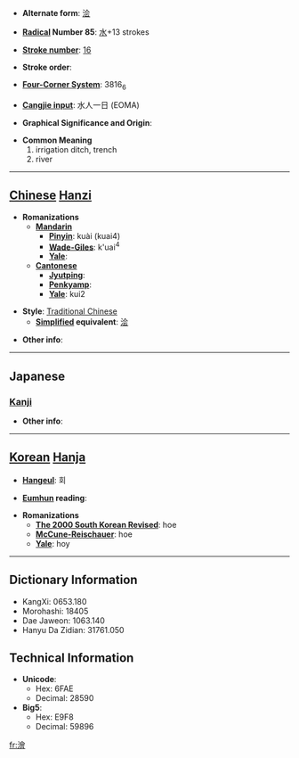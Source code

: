 * '''Alternate form''': [[浍]]

* '''[[Wiktionary:Chinese radical index| Radical]] Number 85''': [[Wiktionary:Chinese radical index 水|水]]+13 strokes

* '''[[Wiktionary:Chinese total strokes index|Stroke number]]''': [[Wiktionary:Chinese total strokes index 16|16]]

* '''Stroke order''': 

* '''[[Wiktionary:Chinese four corner index|Four-Corner System]]''': 3816<sub>6</sub>

* '''[[Wiktionary:Chinese Cangjie index|Cangjie input]]''': 水人一日 (EOMA)

* '''Graphical Significance and Origin''': 

* '''Common Meaning'''
*#irrigation ditch, trench
*# river


----

== [[Chinese]] [[Hanzi]] ==

* '''Romanizations'''
** '''[[Mandarin]]'''
*** '''[[Pinyin]]''': kuài (kuai4)
*** '''[[Wade-Giles]]''': k'uai<sup>4</sup>
*** '''[[Yale]]''': 
** '''[[Cantonese]]'''
*** '''[[Jyutping]]''':
*** '''[[Penkyamp]]''': 
*** '''[[Yale]]''': kui2

* '''Style''': [[Traditional Chinese]] 
** '''[[Simplified Chinese|Simplified]] equivalent''': [[浍]]

* '''Other info''': 

----

==Japanese==
===[[Kanji]]===
{{kanji|on readings=[[かい]] (kai), [[け]] (ke), [[わい]] (wai), [[え]] (e)
|kun readings=
}}

* '''Other info''':  

----

== [[Korean]] [[Hanja]] ==

* '''[[Hangeul]]''': 회

* '''[[Eumhun]] reading''': 

* '''Romanizations'''
** '''[[The 2000 South Korean Revised Romanization|The 2000 South Korean Revised]]''': hoe
** '''[[McCune-Reischauer]]''': hoe
** '''[[Yale]]''': hoy

----

== Dictionary Information ==

* KangXi: 0653.180
* Morohashi: 18405
* Dae Jaweon: 1063.140
* Hanyu Da Zidian: 31761.050

== Technical Information ==

* '''Unicode''':
** Hex: 6FAE
** Decimal: 28590
* '''Big5''':
** Hex: E9F8
** Decimal: 59896

[[fr:澮]]